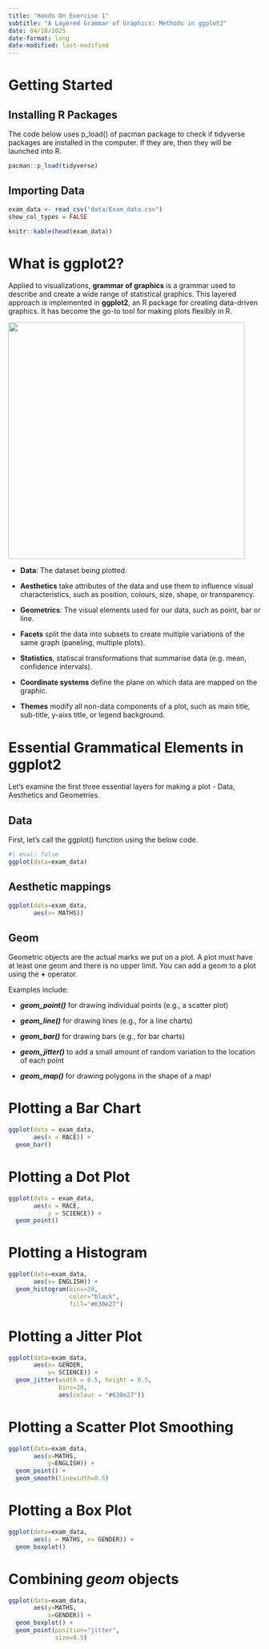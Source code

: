 ```yaml
---
title: "Hands On Exercise 1"
subtitle: "A Layered Grammar of Graphics: Methods in ggplot2"
date: 04/18/2025
date-format: long
date-modified: last-modified
---
```


# Getting Started

## Installing R Packages

The code below uses p_load() of pacman package to check if tidyverse packages are installed in the computer. If they are, then they will be launched into R.

```r
pacman::p_load(tidyverse)

```

## Importing Data

```r
exam_data <- read_csv("data/Exam_data.csv")
show_col_types = FALSE

knitr::kable(head(exam_data))
```

# What is ggplot2?

Applied to visualizations, **grammar of graphics** is a grammar used to describe and create a wide range of statistical graphics. This layered approach is implemented in **ggplot2**, an R package for creating data-driven graphics. It has become the go-to tool for making plots flexibly in R.

![](images/clipboard-950964217.png){fig-align="center" width="472"}

-   **Data**: The dataset being plotted.

-   **Aesthetics** take attributes of the data and use them to influence visual characteristics, such as position, colours, size, shape, or transparency.

-   **Geometrics**: The visual elements used for our data, such as point, bar or line.

-   **Facets** split the data into subsets to create multiple variations of the same graph (paneling, multiple plots).

-   **Statistics**, statiscal transformations that summarise data (e.g. mean, confidence intervals).

-   **Coordinate systems** define the plane on which data are mapped on the graphic.

-   **Themes** modify all non-data components of a plot, such as main title, sub-title, y-aixs title, or legend background.

# **Essential Grammatical Elements in ggplot2**

Let's examine the first three essential layers for making a plot - Data, Aesthetics and Geometries.

## **Data**

First, let's call the ggplot() function using the below code.

```r
#| eval: false
ggplot(data=exam_data)
```

## Aesthetic mappings

```r
ggplot(data=exam_data, 
       aes(x= MATHS))
```

## Geom

Geometric objects are the actual marks we put on a plot. A plot must have at least one geom and there is no upper limit. You can add a geom to a plot using the **+** operator.

Examples include:

-   ***geom_point()*** for drawing individual points (e.g., a scatter plot)

-   ***geom_line()*** for drawing lines (e.g., for a line charts)

-   ***geom_bar()*** for drawing bars (e.g., for bar charts)

-   ***geom_jitter()*** to add a small amount of random variation to the location of each point

-   ***geom_map()*** for drawing polygons in the shape of a map!

# Plotting a Bar Chart

```r
ggplot(data = exam_data,
       aes(x = RACE)) + 
  geom_bar()

```

# Plotting a Dot Plot

```r
ggplot(data = exam_data,
       aes(x = RACE,
           y = SCIENCE)) + 
  geom_point()
```

# Plotting a Histogram

```r
ggplot(data=exam_data, 
       aes(x= ENGLISH)) +
  geom_histogram(bins=20,            
                 color="black",      
                 fill="#630e27") 

```

# Plotting a Jitter Plot

```r
ggplot(data=exam_data, 
       aes(x= GENDER, 
           y= SCIENCE)) +
  geom_jitter(width = 0.5, height = 0.5,
              bins=20, 
              aes(colour = "#630e27"))
```

# Plotting a Scatter Plot Smoothing

```r
ggplot(data=exam_data, 
       aes(x=MATHS, 
           y=ENGLISH)) +
  geom_point() +
  geom_smooth(linewidth=0.5)
```

# Plotting a Box Plot

```r
ggplot(data=exam_data, 
       aes(y = MATHS, x= GENDER)) +
  geom_boxplot()
```

# **Combining *geom* objects**

```r
ggplot(data=exam_data,
       aes(y=MATHS,
           x=GENDER)) +
  geom_boxplot() +
  geom_point(position="jitter",
             size=0.5)
```
